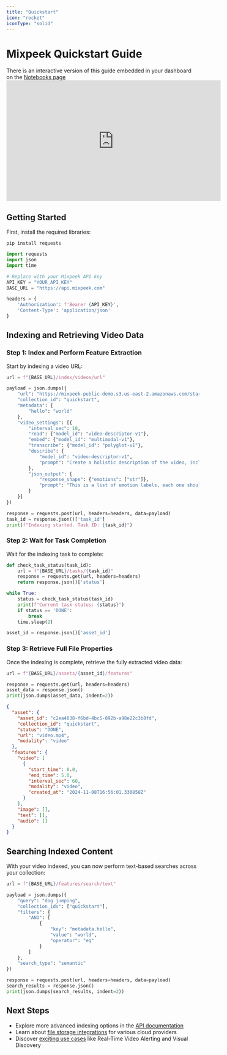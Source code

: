 ```yaml
---
title: "Quickstart"
icon: "rocket"
iconType: "solid"
---
```


# Mixpeek Quickstart Guide

<Note>
  There is an interactive version of this guide embedded in your dashboard on
  the <a href="https://dash.mixpeek.com/notebooks">Notebooks page</a>
</Note>

<iframe
  width="560"
  height="315"
  src="https://www.youtube.com/embed/jkIXzfKBvM0"
  title="YouTube video player"
  frameborder="0"
  allow="accelerometer; autoplay; clipboard-write; encrypted-media; gyroscope; picture-in-picture"
  allowfullscreen
></iframe>

## Getting Started

First, install the required libraries:

`pip install requests`

```python
import requests
import json
import time

# Replace with your Mixpeek API key
API_KEY = "YOUR_API_KEY"
BASE_URL = "https://api.mixpeek.com"

headers = {
    'Authorization': f'Bearer {API_KEY}',
    'Content-Type': 'application/json'
}
```

## Indexing and Retrieving Video Data

### Step 1: Index and Perform Feature Extraction

Start by indexing a video URL:

```python
url = f"{BASE_URL}/index/videos/url"

payload = json.dumps({
    "url": "https://mixpeek-public-demo.s3.us-east-2.amazonaws.com/starter/aussie_agility.mp4",
    "collection_id": "quickstart",
    "metadata": {
        "hello": "world"
    },
    "video_settings": [{
        "interval_sec": 10,
        "read": {"model_id": "video-descriptor-v1"},
        "embed": {"model_id": "multimodal-v1"},
        "transcribe": {"model_id": "polyglot-v1"},
        "describe": {
            "model_id": "video-descriptor-v1",
            "prompt": "Create a holistic description of the video, include sounds and screenplay"
        },
        "json_output": {
            "response_shape": {"emotions": ["str"]},
            "prompt": "This is a list of emotion labels, each one should be a string representing the scene."
        }
    }]
})

response = requests.post(url, headers=headers, data=payload)
task_id = response.json()['task_id']
print(f"Indexing started. Task ID: {task_id}")
```

### Step 2: Wait for Task Completion

Wait for the indexing task to complete:

```python
def check_task_status(task_id):
    url = f"{BASE_URL}/tasks/{task_id}"
    response = requests.get(url, headers=headers)
    return response.json()['status']

while True:
    status = check_task_status(task_id)
    print(f"Current task status: {status}")
    if status == 'DONE':
        break
    time.sleep(2)

asset_id = response.json()['asset_id']
```

### Step 3: Retrieve Full File Properties

Once the indexing is complete, retrieve the fully extracted video data:

```python
url = f"{BASE_URL}/assets/{asset_id}/features"

response = requests.get(url, headers=headers)
asset_data = response.json()
print(json.dumps(asset_data, indent=2))
```

```json
{
  "asset": {
    "asset_id": "c2ea4838-f6bd-4bc5-892b-a98e22c3b8fd",
    "collection_id": "quickstart",
    "status": "DONE",
    "url": "video.mp4",
    "modality": "video"
  },
  "features": {
    "video": [
      {
        "start_time": 0.0,
        "end_time": 5.0,
        "interval_sec": 60,
        "modality": "video",
        "created_at": "2024-11-08T16:56:01.330858Z"
      }
    ],
    "image": [],
    "text": [],
    "audio": []
  }
}
```

## Searching Indexed Content

With your video indexed, you can now perform text-based searches across your collection:

```python
url = f"{BASE_URL}/features/search/text"

payload = json.dumps({
    "query": "dog jumping",
    "collection_ids": ["quickstart"],
    "filters": {
        "AND": [
            {
                "key": "metadata.hello",
                "value": "world",
                "operator": "eq"
            }
        ]
    },
    "search_type": "semantic"
})

response = requests.post(url, headers=headers, data=payload)
search_results = response.json()
print(json.dumps(search_results, indent=2))
```

## Next Steps

- Explore more advanced indexing options in the [API documentation](/api-documentation)
- Learn about [file storage integrations](/integrations) for various cloud providers
- Discover [exciting use cases](/use-cases) like Real-Time Video Alerting and Visual Discovery
